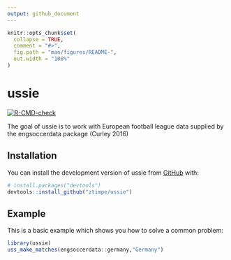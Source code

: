 ```yaml
---
output: github_document
---
```


<!-- README.md is generated from README.Rmd. Please edit that file -->

```r
knitr::opts_chunk$set(
  collapse = TRUE,
  comment = "#>",
  fig.path = "man/figures/README-",
  out.width = "100%"
)
```

# ussie

<!-- badges: start -->
[![R-CMD-check](https://github.com/ztimpe/ussie/actions/workflows/R-CMD-check.yaml/badge.svg)](https://github.com/ztimpe/ussie/actions/workflows/R-CMD-check.yaml)
<!-- badges: end -->

The goal of ussie is to work with European football league data supplied by the engsoccerdata package (Curley 2016)

## Installation

You can install the development version of ussie from [GitHub](https://github.com/) with:

``` r
# install.packages("devtools")
devtools::install_github("ztimpe/ussie")
```

## Example

This is a basic example which shows you how to solve a common problem:

```r
library(ussie)
uss_make_matches(engsoccerdata::germany,"Germany")
```

